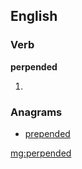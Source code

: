 ==English==

===Verb===
'''perpended'''

# {{past of|[[perpend]]}}

===Anagrams===
* [[prepended#English|prepended]]

[[mg:perpended]]